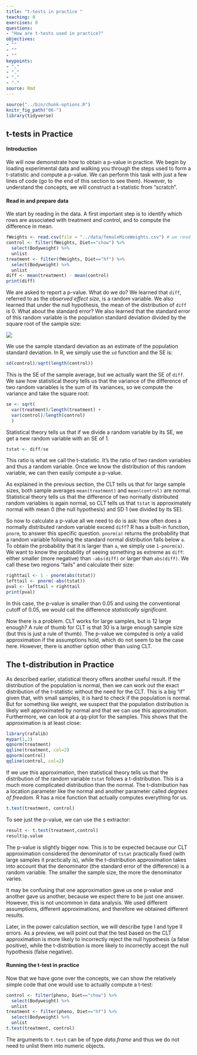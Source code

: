 ```yaml
---
title: "t-tests in practice "
teaching: 0
exercises: 0
questions:
- "How are t-tests used in practice?"
objectives:
- ""
- ""
- ""
keypoints:
- "."
- "."
- "."
- "."
source: Rmd
---
```


```r
source("../bin/chunk-options.R")
knitr_fig_path("06-")
library(tidyverse)
```


## t-tests in Practice

#### Introduction

We will now demonstrate how to obtain a p-value in practice. We begin by loading
experimental data and walking you through the steps used to form a t-statistic 
and compute a p-value. We can perform this task with just a few lines of code 
(go to the end of this section to see them). However, to understand the 
concepts, we will construct a t-statistic from "scratch".


#### Read in and prepare data

We start by reading in the data. A first important step is to identify which rows are associated with treatment and control, and to compute the difference in mean. 

```r
fWeights <- read.csv(file = "../data/femaleMiceWeights.csv") # we read this data in earlier
control <- filter(fWeights, Diet=="chow") %>%
  select(Bodyweight) %>% 
  unlist
treatment <- filter(fWeights, Diet=="hf") %>%
  select(Bodyweight) %>% 
  unlist
diff <- mean(treatment) - mean(control)
print(diff)
```

We are asked to report a p-value. What do we do? We learned that `diff`, 
referred to as the _observed effect size_, is a random variable. We also learned 
that under the null hypothesis, the mean of the distribution of `diff` is 0. 
What about the standard error? We also learned that the standard error of this 
random variable is the population standard deviation divided by the square root 
of the sample size:

![](../fig/02-stderr.png)

We use the sample standard deviation as an estimate of the population
standard deviation. In R, we simply use the `sd` function and the SE is:

```r
sd(control)/sqrt(length(control))
```

This is the SE of the sample average, but we actually want the SE of `diff`. We 
saw how statistical theory tells us that the variance of the difference of two 
random variables is the sum of its variances, so we compute the variance and 
take the square root:

```r
se <- sqrt( 
  var(treatment)/length(treatment) + 
  var(control)/length(control) 
  )
```

Statistical theory tells us that if we divide a random variable by its SE, we 
get a new random variable with an SE of 1.

```r
tstat <- diff/se 
```

This ratio is what we call the t-statistic. It's the ratio of two random variables and thus a random variable. Once we know the distribution of this random variable, we can then easily compute a p-value.

As explained in the previous section, the CLT tells us that for large sample sizes, both sample averages `mean(treatment)` and `mean(control)` are normal. Statistical theory tells us that the difference of two normally distributed random variables is again normal, so CLT tells us that `tstat` is approximately normal with mean 0 (the null hypothesis) and SD 1 (we divided by its SE). 

So now to calculate a p-value all we need to do is ask: how often does a 
normally distributed random variable exceed `diff`? R has a built-in function, 
`pnorm`, to answer this specific question. `pnorm(a)` returns the probability 
that a random variable following the standard normal distribution falls below 
`a`. To obtain the probability that it is larger than `a`, we simply use 
`1-pnorm(a)`. We want to know the probability of seeing something as extreme as 
`diff`: either smaller (more negative) than `-abs(diff)` or larger than 
`abs(diff)`. We call these two regions "tails" and calculate their size:

```r
righttail <- 1 - pnorm(abs(tstat)) 
lefttail <- pnorm(-abs(tstat))
pval <- lefttail + righttail
print(pval)
```

In this case, the p-value is smaller than 0.05 and using the conventional cutoff 
of 0.05, we would call the difference _statistically significant_.

Now there is a problem. CLT works for large samples, but is 12 large enough? A 
rule of thumb for CLT is that 30 is a large enough sample size (but this is just 
a rule of thumb). The p-value we computed is only a valid approximation if the 
assumptions hold, which do not seem to be the case here. However, there is 
another option other than using CLT.

<a name="smallsample"></a>

## The t-distribution in Practice

As described earlier, statistical theory offers another useful result. If the 
distribution of the population is normal, then we can work out the exact 
distribution of the t-statistic without the need for the CLT. This is a big "if" 
given that, with small samples, it is hard to check if the population is normal. 
But for something like weight, we suspect that the population distribution is
likely well approximated by normal and that we can use this approximation. 
Furthermore, we can look at a qq-plot for the samples. This shows that the 
approximation is at least close: 

```r
library(rafalib)
mypar(1,2)
qqnorm(treatment)
qqline(treatment, col=2)
qqnorm(control)
qqline(control, col=2)
```

If we use this approximation, then statistical theory tells us that the 
distribution of the random variable `tstat` follows a t-distribution. This is a 
much more complicated distribution than the normal. The t-distribution has a 
location parameter like the normal and another parameter called 
*degrees of freedom*. R has a nice function that actually computes everything 
for us. 

```r
t.test(treatment, control)
```

To see just the p-value, we can use the `$` extractor:

```r
result <- t.test(treatment,control)
result$p.value
```

The p-value is slightly bigger now. This is to be expected because our CLT 
approximation considered the denominator of `tstat` practically fixed 
(with large samples it practically is), while the t-distribution approximation 
takes into account that the denominator (the standard error of the difference) 
is a random variable. The smaller the sample size, the more the denominator 
varies. 

It may be confusing that one approximation gave us one p-value and another gave 
us another, because we expect there to be just one answer. However, this is not 
uncommon in data analysis. We used different assumptions, different 
approximations, and therefore we obtained different results.

Later, in the power calculation section, we will describe type I and type II 
errors. As a preview, we will point out that the test based on the CLT 
approximation is more likely to incorrectly reject the null hypothesis 
(a false positive), while the t-distribution is more likely to incorrectly 
accept the null hypothesis (false negative).

#### Running the t-test in practice

Now that we have gone over the concepts, we can show the relatively simple code 
that one would use to actually compute a t-test: 

```r
control <- filter(pheno, Diet=="chow") %>%
  select(Bodyweight) %>% 
  unlist
treatment <- filter(pheno, Diet=="hf") %>%
  select(Bodyweight) %>% 
  unlist
t.test(treatment, control)
```

The arguments to `t.test` can be of type *data.frame* and thus we do not need to 
unlist them into numeric objects.
